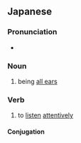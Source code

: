 ==Japanese==
{{ja-kanjitab|きん|ちょう|yomi=on}}

===Pronunciation===
* {{ja-pron|きんちょう|yomi=o}}

===Noun===
{{ja-noun|きんちょう}}

# being [[all ears]]

===Verb===
{{ja-verb-suru|tr=trans|きんちょう}}

# to [[listen]] [[attentively]]

====Conjugation====
{{ja-suru|きんちょう}}